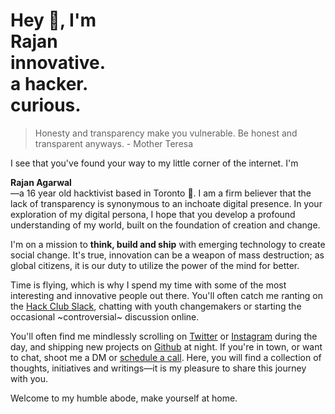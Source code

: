 



# Hey 👋, I'm <TextLoop interval="3500"><div>Rajan</div><div>innovative.</div><div>a hacker.</div><div>curious.</div></TextLoop> 




> Honesty and transparency make you vulnerable. Be honest and transparent anyways. - Mother Teresa

I see that you've found your way to my little corner of the internet. I'm <div className="clip">**Rajan Agarwal**</div>—a 16 year old hacktivist based in Toronto 🌇. I am a firm believer that the lack of transparency is synonymous to an inchoate digital presence. In your exploration of my digital persona, I hope that you develop a profound understanding of my world, built on the foundation of creation and change. 

I'm on a mission to **think, build and ship** with emerging technology to create social change. It's true, innovation can be a weapon of mass destruction; as global citizens, it is our duty to utilize the power of the mind for better. 

Time is flying, which is why I spend my time with some of the most interesting and innovative people out there. You'll often catch me ranting on the
[Hack Club Slack](https://hackclub.com), chatting with youth changemakers or starting the occasional ~controversial~ discussion online. 


You'll often find me mindlessly scrolling on [Twitter](https://tw.heyrajan.com) or [Instagram](https://www.instagram.com/rajanwastaken/) during the day, and shipping new projects on [Github](https://g.heyrajan.com) at night. If you're in town, or want to chat, shoot me a DM or [schedule a call](https://calendly.com/rajanagarwal/30min). Here, you will find a collection of thoughts, initiatives and writings—it is my pleasure to share this journey with you.  

Welcome to my humble abode, make yourself at home. 



